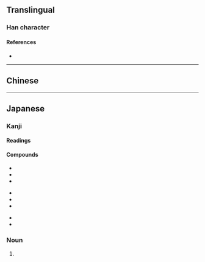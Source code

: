 {{character info/new}}
==Translingual==
{{Han simplified forms|據|拠|据}}

===Han character===
{{Han char|rn=64|rad=手|as=05|sn=8|four=|canj=QHEN|ids=⿰扌処}}

====References====
* {{Han ref|kx=0427.161|dkj=11985|dj=0776.110|hdz=31856.031|uh=62E0|ud=25312}}

----

==Chinese==
{{zh-see|據|v}}

----

==Japanese==
{{ja-kanji forms|拠|據}}

===Kanji===
{{ja-kanji|grade=c|rs=手05|kyu=據}}

====Readings====
{{ja-readings
|goon=こ
|kanon=きょ
|kun=よ-る, よりどころ-
}}

====Compounds====
{{top3}}
* {{ja-r|証拠|しょうこ}}
* {{ja-r|根拠|こんきょ}}
* {{ja-r|拠点|きょてん}}
{{mid3}}
* {{ja-r|人証|にんしょう}}
* {{ja-r|人的証拠|じんてきしょうこ}}
* {{ja-r|物的証拠|ぶってきしょうこ}}
{{mid3}}
* {{ja-r|物証|ぶっしょう}}
* {{ja-r|準拠|じゅんきょ}}
{{bottom}}

===Noun===
{{ja-noun|よりどころ}}

# {{alternative form of|拠り所|lang=ja}}